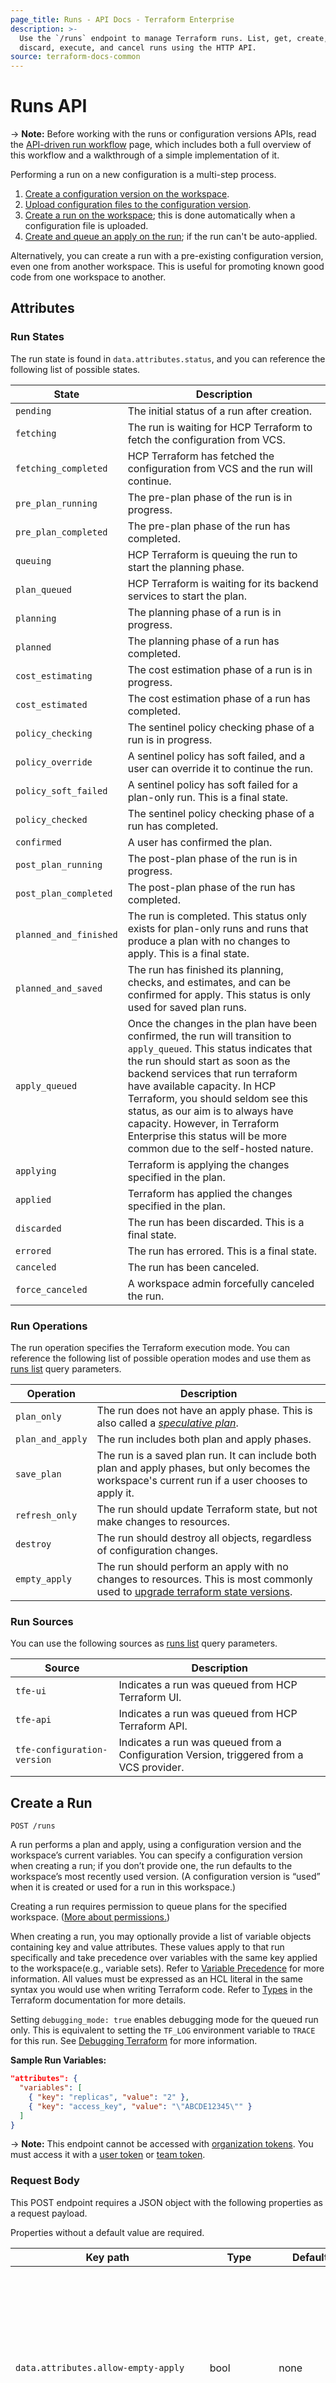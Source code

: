 ```yaml
---
page_title: Runs - API Docs - Terraform Enterprise
description: >-
  Use the `/runs` endpoint to manage Terraform runs. List, get, create, apply,
  discard, execute, and cancel runs using the HTTP API.
source: terraform-docs-common
---
```


[200]: https://developer.mozilla.org/en-US/docs/Web/HTTP/Status/200

[201]: https://developer.mozilla.org/en-US/docs/Web/HTTP/Status/201

[202]: https://developer.mozilla.org/en-US/docs/Web/HTTP/Status/202

[204]: https://developer.mozilla.org/en-US/docs/Web/HTTP/Status/204

[400]: https://developer.mozilla.org/en-US/docs/Web/HTTP/Status/400

[401]: https://developer.mozilla.org/en-US/docs/Web/HTTP/Status/401

[403]: https://developer.mozilla.org/en-US/docs/Web/HTTP/Status/403

[404]: https://developer.mozilla.org/en-US/docs/Web/HTTP/Status/404

[409]: https://developer.mozilla.org/en-US/docs/Web/HTTP/Status/409

[412]: https://developer.mozilla.org/en-US/docs/Web/HTTP/Status/412

[422]: https://developer.mozilla.org/en-US/docs/Web/HTTP/Status/422

[429]: https://developer.mozilla.org/en-US/docs/Web/HTTP/Status/429

[500]: https://developer.mozilla.org/en-US/docs/Web/HTTP/Status/500

[504]: https://developer.mozilla.org/en-US/docs/Web/HTTP/Status/504

[JSON API document]: /terraform/enterprise/api-docs#json-api-documents

[JSON API error object]: https://jsonapi.org/format/#error-objects

# Runs API

-> **Note:** Before working with the runs or configuration versions APIs, read the [API-driven run workflow](/terraform/enterprise/run/api) page, which includes both a full overview of this workflow and a walkthrough of a simple implementation of it.

Performing a run on a new configuration is a multi-step process.

1.  [Create a configuration version on the workspace](/terraform/enterprise/api-docs/configuration-versions#create-a-configuration-version).
2.  [Upload configuration files to the configuration version](/terraform/enterprise/api-docs/configuration-versions#upload-configuration-files).
3.  [Create a run on the workspace](#create-a-run); this is done automatically when a configuration file is uploaded.
4.  [Create and queue an apply on the run](#apply-a-run); if the run can't be auto-applied.

Alternatively, you can create a run with a pre-existing configuration version, even one from another workspace. This is useful for promoting known good code from one workspace to another.

## Attributes

### Run States

The run state is found in `data.attributes.status`, and you can reference the following list of possible states.

| State                  | Description                                                                                                                                                                                                                                                                                                                                                                                                            |
| ---------------------- | ---------------------------------------------------------------------------------------------------------------------------------------------------------------------------------------------------------------------------------------------------------------------------------------------------------------------------------------------------------------------------------------------------------------------- |
| `pending`              | The initial status of a run after creation.                                                                                                                                                                                                                                                                                                                                                                            |
| `fetching`             | The run is waiting for HCP Terraform to fetch the configuration from VCS.                                                                                                                                                                                                                                                                                                                                            |
| `fetching_completed`   | HCP Terraform has fetched the configuration from VCS and the run will continue.                                                                                                                                                                                                                                                                                                                                      |
| `pre_plan_running`     | The pre-plan phase of the run is in progress.                                                                                                                                                                                                                                                                                                                                                                          |
| `pre_plan_completed`   | The pre-plan phase of the run has completed.                                                                                                                                                                                                                                                                                                                                                                           |
| `queuing`              | HCP Terraform is queuing the run to start the planning phase.                                                                                                                                                                                                                                                                                                                                                        |
| `plan_queued`          | HCP Terraform is waiting for its backend services to start the plan.                                                                                                                                                                                                                                                                                                                                                 |
| `planning`             | The planning phase of a run is in progress.                                                                                                                                                                                                                                                                                                                                                                            |
| `planned`              | The planning phase of a run has completed.                                                                                                                                                                                                                                                                                                                                                                             |
| `cost_estimating`      | The cost estimation phase of a run is in progress.                                                                                                                                                                                                                                                                                                                                                                     |
| `cost_estimated`       | The cost estimation phase of a run has completed.                                                                                                                                                                                                                                                                                                                                                                      |
| `policy_checking`      | The sentinel policy checking phase of a run is in progress.                                                                                                                                                                                                                                                                                                                                                            |
| `policy_override`      | A sentinel policy has soft failed, and a user can override it to continue the run.                                                                                                                                                                                                                                                                                                                                     |
| `policy_soft_failed`   | A sentinel policy has soft failed for a plan-only run. This is a final state.                                                                                                                                                                                                                                                                                                                                          |
| `policy_checked`       | The sentinel policy checking phase of a run has completed.                                                                                                                                                                                                                                                                                                                                                             |
| `confirmed`            | A user has confirmed the plan.                                                                                                                                                                                                                                                                                                                                                                                         |
| `post_plan_running`    | The post-plan phase of the run is in progress.                                                                                                                                                                                                                                                                                                                                                                         |
| `post_plan_completed`  | The post-plan phase of the run has completed.                                                                                                                                                                                                                                                                                                                                                                          |
| `planned_and_finished` | The run is completed. This status only exists for plan-only runs and runs that produce a plan with no changes to apply. This is a final state.                                                                                                                                                                                                                                                                         |
| `planned_and_saved`    | The run has finished its planning, checks, and estimates, and can be confirmed for apply. This status is only used for saved plan runs.                                                                                                                                                                                                                                                                                |
| `apply_queued`         | Once the changes in the plan have been confirmed, the run will transition to `apply_queued`. This status indicates that the run should start as soon as the backend services that run terraform have available capacity. In HCP Terraform, you should seldom see this status, as our aim is to always have capacity. However, in Terraform Enterprise this status will be more common due to the self-hosted nature. |
| `applying`             | Terraform is applying the changes specified in the plan.                                                                                                                                                                                                                                                                                                                                                               |
| `applied`              | Terraform has applied the changes specified in the plan.                                                                                                                                                                                                                                                                                                                                                               |
| `discarded`            | The run has been discarded. This is a final state.                                                                                                                                                                                                                                                                                                                                                                     |
| `errored`              | The run has errored. This is a final state.                                                                                                                                                                                                                                                                                                                                                                            |
| `canceled`             | The run has been canceled.                                                                                                                                                                                                                                                                                                                                                                                             |
| `force_canceled`       | A workspace admin forcefully canceled the run.                                                                                                                                                                                                                                                                                                                                                                         |

### Run Operations

The run operation specifies the Terraform execution mode. You can reference the following list of possible operation modes and use them as [runs list](/terraform/enterprise/api-docs/run#list-runs-in-a-workspace) query parameters.

| Operation        | Description                                                                                                                                                                             |
| ---------------- | --------------------------------------------------------------------------------------------------------------------------------------------------------------------------------------- |
| `plan_only`      | The run does not have an apply phase. This is also called a [_speculative plan_](/terraform/enterprise/run/modes-and-options#plan-only-speculative-plan).                               |
| `plan_and_apply` | The run includes both plan and apply phases.                                                                                                                                            |
| `save_plan`      | The run is a saved plan run. It can include both plan and apply phases, but only becomes the workspace's current run if a user chooses to apply it.                                     |
| `refresh_only`   | The run should update Terraform state, but not make changes to resources.                                                                                                               |
| `destroy`        | The run should destroy all objects, regardless of configuration changes.                                                                                                                |
| `empty_apply`    | The run should perform an apply with no changes to resources. This is most commonly used to [upgrade terraform state versions](/terraform/enterprise/workspaces/state#upgrading-state). |

### Run Sources

You can use the following sources as [runs list](/terraform/enterprise/api-docs/run#list-runs-in-a-workspace) query parameters.

| Source                      | Description                                                                             |
| --------------------------- | --------------------------------------------------------------------------------------- |
| `tfe-ui`                    | Indicates a run was queued from HCP Terraform UI.                                     |
| `tfe-api`                   | Indicates a run was queued from HCP Terraform API.                                    |
| `tfe-configuration-version` | Indicates a run was queued from a Configuration Version, triggered from a VCS provider. |

## Create a Run

`POST /runs`

A run performs a plan and apply, using a configuration version and the workspace’s current variables. You can specify a configuration version when creating a run; if you don’t provide one, the run defaults to the workspace’s most recently used version. (A configuration version is “used” when it is created or used for a run in this workspace.)

Creating a run requires permission to queue plans for the specified workspace. ([More about permissions.](/terraform/enterprise/users-teams-organizations/permissions))

When creating a run, you may optionally provide a list of variable objects containing key and value attributes. These values apply to that run specifically and take precedence over variables with the same key applied to the workspace(e.g., variable sets). Refer to [Variable Precedence](/terraform/enterprise/workspaces/variables#precedence) for more information. All values must be expressed as an HCL literal in the same syntax you would use when writing Terraform code. Refer to [Types](/terraform/language/expressions/types#types) in the Terraform documentation for more details.

Setting `debugging_mode: true` enables debugging mode for the queued run only. This is equivalent to setting the `TF_LOG` environment variable to `TRACE` for this run. See [Debugging Terraform](/terraform/internals/debugging) for more information.

**Sample Run Variables:**

```json
"attributes": {
  "variables": [
    { "key": "replicas", "value": "2" },
    { "key": "access_key", "value": "\"ABCDE12345\"" }
  ]
}
```

[permissions-citation]: #intentionally-unused---keep-for-maintainers

-> **Note:** This endpoint cannot be accessed with [organization tokens](/terraform/enterprise/users-teams-organizations/api-tokens#organization-api-tokens). You must access it with a [user token](/terraform/enterprise/users-teams-organizations/users#api-tokens) or [team token](/terraform/enterprise/users-teams-organizations/api-tokens#team-api-tokens).

### Request Body

This POST endpoint requires a JSON object with the following properties as a request payload.

Properties without a default value are required.

| Key path                                           | Type                 | Default                                                                                                                | Description                                                                                                                                                                                                                                                                                                                                                                                                                        |
| -------------------------------------------------- | -------------------- | ---------------------------------------------------------------------------------------------------------------------- | ---------------------------------------------------------------------------------------------------------------------------------------------------------------------------------------------------------------------------------------------------------------------------------------------------------------------------------------------------------------------------------------------------------------------------------- |
| `data.attributes.allow-empty-apply`                | bool                 | none                                                                                                                   | Specifies whether Terraform can apply the run even when the plan [contains no changes](/terraform/enterprise/run/modes-and-options#allow-empty-apply). Use this property to [upgrade state](/terraform/enterprise/workspaces/state#upgrading-state) after upgrading a workspace to a new terraform version.                                                                                                                        |
| `data.attributes.allow-config-generation`          | bool                 | `false`                                                                                                                | Specifies whether Terraform can [generate resource configuration](/terraform/language/import/generating-configuration) when planning to import new resources. When set to `false`, Terraform returns an error when `import` blocks do not have a corresponding `resource` block.                                                                                                                                                   |
| `data.attributes.auto-apply`                       | bool                 | Defaults to the [Auto Apply](/terraform/enterprise/workspaces/settings#auto-apply-and-manual-apply) workspace setting. | Determines if Terraform automatically applies the configuration on a successful `terraform plan`.                                                                                                                                                                                                                                                                                                                                  |
| `data.attributes.debugging-mode`                   | bool                 | `false`                                                                                                                | When set to `true`, enables verbose logging for the queued plan.                                                                                                                                                                                                                                                                                                                                                                   |
| `data.attributes.is-destroy`                       | bool                 | `false`                                                                                                                | When set to `true`, the plan destroys all provisioned resources. Mutually exclusive with `refresh-only`.                                                                                                                                                                                                                                                                                                                           |
| `data.attributes.message`                          | string               | `"Queued manually via the Terraform Enterprise API"`                                                                   | Specifies the message associated with this run.                                                                                                                                                                                                                                                                                                                                                                                    |
| `data.attributes.refresh`                          | bool                 | `true`                                                                                                                 | Specifies whether or not to refresh the state before a plan.                                                                                                                                                                                                                                                                                                                                                                       |
| `data.attributes.refresh-only`                     | bool                 | `false`                                                                                                                | When set to `true,  this run  refreshes the state without modifying any resources. Mutually exclusive with `is-destroy\`.                                                                                                                                                                                                                                                                                                          |
| `data.attributes.replace-addrs`                    | array\[string]       |                                                                                                                        | Specifies an optional list of resource addresses to be passed to the `-replace` flag.                                                                                                                                                                                                                                                                                                                                              |
| `data.attributes.target-addrs`                     | array\[string]       |                                                                                                                        | Specifies an optional list of resource addresses to be passed to the `-target` flag.                                                                                                                                                                                                                                                                                                                                               |
| `data.attributes.variables`                        | array\[{key, value}] | (empty array)                                                                                                          | Specifies an optional list of run-specific variable values. Refer to [Run-Specific Variables](/terraform/enterprise/workspaces/variables/managing-variables#run-specific-variables) for details.                                                                                                                                                                                                                                   |
| `data.attributes.plan-only`                        | bool                 | (from configuration version)                                                                                           | Specifies if this is a [speculative, plan-only](/terraform/enterprise/run/modes-and-options#plan-only-speculative-plan) run that Terraform cannot apply. Often used in conjunction with terraform-version in order to test whether an upgrade would succeed.                                                                                                                                                                       |
| `data.attributes.save-plan`                        | bool                 | `false`                                                                                                                | When set to `true`, the run is executed as a `save plan` run. A `save plan` run plans and checks the configuration without becoming the workspace's current run. These run types only becomes the current run if you confirm that you want to apply them when prompted. When creating new [configuration versions](/terraform/enterprise/api-docs/configuration-versions) for saved plan runs, be sure to make them `provisional`. |
| `data.attributes.terraform-version`                | string               | none                                                                                                                   | Specifies the Terraform version to use in this run. Only valid for plan-only runs; must be a valid Terraform version available to the organization.                                                                                                                                                                                                                                                                                |
| `data.relationships.workspace.data.id`             | string               | none                                                                                                                   | Specifies the workspace ID to execute the run in.                                                                                                                                                                                                                                                                                                                                                                                  |
| `data.relationships.configuration-version.data.id` | string               | none                                                                                                                   | Specifies the configuration version to use for this run. If the `configuration-version` object is omitted, Terraform uses the workspace's latest configuration version to create the run .                                                                                                                                                                                                                                         |

| Status  | Response                               | Reason                                                                      |
| ------- | -------------------------------------- | --------------------------------------------------------------------------- |
| [201][] | [JSON API document][] (`type: "runs"`) | Successfully created a run                                                  |
| [404][] | [JSON API error object][]              | Organization or workspace not found, or user unauthorized to perform action |
| [422][] | [JSON API error object][]              | Malformed request body (missing attributes, wrong types, etc.)              |

### Sample Payload

```json
{
  "data": {
    "attributes": {
      "message": "Custom message"
    },
    "type":"runs",
    "relationships": {
      "workspace": {
        "data": {
          "type": "workspaces",
          "id": "ws-LLGHCr4SWy28wyGN"
        }
      },
      "configuration-version": {
        "data": {
          "type": "configuration-versions",
          "id": "cv-n4XQPBa2QnecZJ4G"
        }
      }
    }
  }
}
```

### Sample Request

```shell
curl \
  --header "Authorization: Bearer $TOKEN" \
  --header "Content-Type: application/vnd.api+json" \
  --request POST \
  --data @payload.json \
  https://app.terraform.io/api/v2/runs
```

### Sample Response

```json
{
  "data": {
    "id": "run-CZcmD7eagjhyX0vN",
    "type": "runs",
    "attributes": {
      "actions": {
        "is-cancelable": true,
        "is-confirmable": false,
        "is-discardable": false,
        "is-force-cancelable": false
      },
      "canceled-at": null,
      "created-at": "2021-05-24T07:38:04.171Z",
      "has-changes": false,
      "auto-apply": false,
      "allow-empty-apply": false,
      "allow-config-generation": false,
      "is-destroy": false,
      "message": "Custom message",
      "plan-only": false,
      "source": "tfe-api",
      "status-timestamps": {
        "plan-queueable-at": "2021-05-24T07:38:04+00:00"
      },
      "status": "pending",
      "trigger-reason": "manual",
      "target-addrs": null,
      "permissions": {
        "can-apply": true,
        "can-cancel": true,
        "can-comment": true,
        "can-discard": true,
        "can-force-execute": true,
        "can-force-cancel": true,
        "can-override-policy-check": true
      },
      "refresh": false,
      "refresh-only": false,
      "replace-addrs": null,
      "save-plan": false,
      "variables": []
    },
    "relationships": {
      "apply": {...},
      "comments": {...},
      "configuration-version": {...},
      "cost-estimate": {...},
      "created-by": {...},
      "input-state-version": {...},
      "plan": {...},
      "run-events": {...},
      "policy-checks": {...},
      "workspace": {...},
      "workspace-run-alerts": {...}
    },
    "links": {
      "self": "/api/v2/runs/run-CZcmD7eagjhyX0vN"
    }
  }
}
```

## Apply a Run

`POST /runs/:run_id/actions/apply`

| Parameter | Description         |
| --------- | ------------------- |
| `run_id`  | The run ID to apply |

Applies a run that is paused waiting for confirmation after a plan. This includes runs in the "needs confirmation" and "policy checked" states. This action is only required for runs that can't be auto-applied. Plans can be auto-applied if the auto-apply setting is enabled on the workspace and the plan was queued by a new VCS commit or by a user with permission to apply runs for the workspace.

-> **Note:** If the run has a soft failed sentinel policy, you will need to [override the policy check](/terraform/enterprise/api-docs/policy-checks#override-policy) before Terraform can apply the run. You can find policy check details in the `relationships` section of the [run details endpoint](#get-run-details) response.

Applying a run requires permission to apply runs for the workspace. ([More about permissions.](/terraform/enterprise/users-teams-organizations/permissions))

[permissions-citation]: #intentionally-unused---keep-for-maintainers

This endpoint queues the request to perform an apply; the apply might not happen immediately.

Since this endpoint represents an action (not a resource), it does not return any object in the response body.

-> **Note:** This endpoint cannot be accessed with [organization tokens](/terraform/enterprise/users-teams-organizations/api-tokens#organization-api-tokens). You must access it with a [user token](/terraform/enterprise/users-teams-organizations/users#api-tokens) or [team token](/terraform/enterprise/users-teams-organizations/api-tokens#team-api-tokens).

| Status  | Response                  | Reason(s)                                               |
| ------- | ------------------------- | ------------------------------------------------------- |
| [202][] | none                      | Successfully queued an apply request.                   |
| [409][] | [JSON API error object][] | Run was not paused for confirmation; apply not allowed. |

### Request Body

This POST endpoint allows an optional JSON object with the following properties as a request payload.

| Key path  | Type   | Default | Description                        |
| --------- | ------ | ------- | ---------------------------------- |
| `comment` | string | `null`  | An optional comment about the run. |

### Sample Payload

This payload is optional, so the `curl` command will work without the `--data @payload.json` option too.

```json
{
  "comment":"Looks good to me"
}
```

### Sample Request

```shell
curl \
  --header "Authorization: Bearer $TOKEN" \
  --header "Content-Type: application/vnd.api+json" \
  --request POST \
  --data @payload.json \
  https://app.terraform.io/api/v2/runs/run-DQGdmrWMX8z9yWQB/actions/apply
```

## List Runs in a Workspace

`GET /workspaces/:workspace_id/runs`

| Parameter      | Description                        |
| -------------- | ---------------------------------- |
| `workspace_id` | The workspace ID to list runs for. |

By default, `plan_only` runs will be excluded from the results. To see all runs, use `filter[operation]` with all available operations included as a comma-separated list.
This endpoint has an adjusted rate limit of 30 requests per minute. Note that most endpoints are limited to 30 requests per second.

| Status  | Response                                         | Reason                   |
| ------- | ------------------------------------------------ | ------------------------ |
| [200][] | Array of [JSON API document][]s (`type: "runs"`) | Successfully listed runs |

### Query Parameters

This endpoint supports pagination [with standard URL query parameters](/terraform/enterprise/api-docs#query-parameters); remember to percent-encode `[` as `%5B` and `]` as `%5D` if your tooling doesn't automatically encode URLs.

| Parameter           | Description                                                                                                                                                                                                                  |
| ------------------- | ---------------------------------------------------------------------------------------------------------------------------------------------------------------------------------------------------------------------------- |
| `page[number]`      | **Optional.** If omitted, the endpoint will return the first page.                                                                                                                                                           |
| `page[size]`        | **Optional.** If omitted, the endpoint will return 20 runs per page.                                                                                                                                                         |
| `filter[operation]` | **Optional.** A comma-separated list of run operations; the result will only include runs that perform one of these operations. Options are listed in [Run Operations](/terraform/enterprise/api-docs/run#run-operations).   |
| `filter[status]`    | **Optional.** A comma-separated list of run statuses; the result will only include runs that are in one of these statuses. Options are listed in [Run States](/terraform/enterprise/api-docs/run#run-states).                |
| `filter[source]`    | **Optional.** A comma-separated list of run sources; the result will only include runs that came from one of these sources. Options are listed in [Run Sources](/terraform/enterprise/api-docs/run#run-sources).             |
| `search[user]`      | **Optional.** Searches runs that matches the supplied VCS username.                                                                                                                                                          |
| `search[commit]`    | **Optional.** Searches runs that matches the supplied commit sha.                                                                                                                                                            |
| `search[basic]`     | **Optional.** Searches runs that matches the supplied VCS username, commit sha, run_id, and run message. The presence of search[commit] or search[user] takes priority over this parameter and will cause it to not be used. |

### Sample Request

```shell
curl \
  --header "Authorization: Bearer $TOKEN" \
  --header "Content-Type: application/vnd.api+json" \
  https://app.terraform.io/api/v2/workspaces/ws-yF7z4gyEQRhaCNG9/runs
```

### Sample Response

```json
{
  "data": [
    {
      "id": "run-CZcmD7eagjhyX0vN",
      "type": "runs",
      "attributes": {
        "actions": {
          "is-cancelable": true,
          "is-confirmable": false,
          "is-discardable": false,
          "is-force-cancelable": false
        },
        "canceled-at": null,
        "created-at": "2021-05-24T07:38:04.171Z",
        "has-changes": false,
        "auto-apply": false,
        "allow-empty-apply": false,
        "allow-config-generation": false,
        "is-destroy": false,
        "message": "Custom message",
        "plan-only": false,
        "source": "tfe-api",
        "status-timestamps": {
          "plan-queueable-at": "2021-05-24T07:38:04+00:00"
        },
        "status": "pending",
        "trigger-reason": "manual",
        "target-addrs": null,
        "permissions": {
          "can-apply": true,
          "can-cancel": true,
          "can-comment": true,
          "can-discard": true,
          "can-force-execute": true,
          "can-force-cancel": true,
          "can-override-policy-check": true
        },
        "refresh": false,
        "refresh-only": false,
        "replace-addrs": null,
        "save-plan": false,
        "variables": []
      },
      "relationships": {
        "apply": {...},
        "comments": {...},
        "configuration-version": {...},
        "cost-estimate": {...},
        "created-by": {...},
        "input-state-version": {...},
        "plan": {...},
        "run-events": {...},
        "policy-checks": {...},
        "workspace": {...},
        "workspace-run-alerts": {...}
      },
      "links": {
        "self": "/api/v2/runs/run-bWSq4YeYpfrW4mx7"
      }
    },
    {...}
  ]
}
```

## Get run details

`GET /runs/:run_id`

| Parameter | Description        |
| --------- | ------------------ |
| `:run_id` | The run ID to get. |

This endpoint is used for showing details of a specific run.

| Status  | Response                               | Reason                               |
| ------- | -------------------------------------- | ------------------------------------ |
| [200][] | [JSON API document][] (`type: "runs"`) | Success                              |
| [404][] | [JSON API error object][]              | Run not found or user not authorized |

### Sample Request

```shell
curl \
  --header "Authorization: Bearer $TOKEN" \
  https://app.terraform.io/api/v2/runs/run-bWSq4YeYpfrW4mx7
```

### Sample Response

```json
{
  "data": {
    "id": "run-CZcmD7eagjhyX0vN",
    "type": "runs",
    "attributes": {
      "actions": {
        "is-cancelable": true,
        "is-confirmable": false,
        "is-discardable": false,
        "is-force-cancelable": false
      },
      "canceled-at": null,
      "created-at": "2021-05-24T07:38:04.171Z",
      "has-changes": false,
      "auto-apply": false,
      "allow-empty-apply": false,
      "allow-config-generation": false,
      "is-destroy": false,
      "message": "Custom message",
      "plan-only": false,
      "source": "tfe-api",
      "status-timestamps": {
        "plan-queueable-at": "2021-05-24T07:38:04+00:00"
      },
      "status": "pending",
      "trigger-reason": "manual",
      "target-addrs": null,
      "permissions": {
        "can-apply": true,
        "can-cancel": true,
        "can-comment": true,
        "can-discard": true,
        "can-force-execute": true,
        "can-force-cancel": true,
        "can-override-policy-check": true
      },
      "refresh": false,
      "refresh-only": false,
      "replace-addrs": null,
      "save-plan": false,
      "variables": []
    },
    "relationships": {
      "apply": {...},
      "comments": {...},
      "configuration-version": {...},
      "cost-estimate": {...},
      "created-by": {...},
      "input-state-version": {...},
      "plan": {...},
      "run-events": {...},
      "policy-checks": {...},
      "task-stages": {...},
      "workspace": {...},
      "workspace-run-alerts": {...}
    },
    "links": {
      "self": "/api/v2/runs/run-bWSq4YeYpfrW4mx7"
    }
  }
}
```

## Discard a Run

`POST /runs/:run_id/actions/discard`

| Parameter | Description           |
| --------- | --------------------- |
| `run_id`  | The run ID to discard |

The `discard` action can be used to skip any remaining work on runs that are paused waiting for confirmation or priority. This includes runs in the "pending," "needs confirmation," "policy checked," and "policy override" states.

Discarding a run requires permission to apply runs for the workspace. ([More about permissions.](/terraform/enterprise/users-teams-organizations/permissions))

[permissions-citation]: #intentionally-unused---keep-for-maintainers

This endpoint queues the request to perform a discard; the discard might not happen immediately. After discarding, the run is completed and later runs can proceed.

This endpoint represents an action as opposed to a resource. As such, it does not return any object in the response body.

-> **Note:** This endpoint cannot be accessed with [organization tokens](/terraform/enterprise/users-teams-organizations/api-tokens#organization-api-tokens). You must access it with a [user token](/terraform/enterprise/users-teams-organizations/users#api-tokens) or [team token](/terraform/enterprise/users-teams-organizations/api-tokens#team-api-tokens).

| Status  | Response                  | Reason(s)                                                             |
| ------- | ------------------------- | --------------------------------------------------------------------- |
| [202][] | none                      | Successfully queued a discard request.                                |
| [409][] | [JSON API error object][] | Run was not paused for confirmation or priority; discard not allowed. |

### Request Body

This POST endpoint allows an optional JSON object with the following properties as a request payload.

| Key path  | Type   | Default | Description                                            |
| --------- | ------ | ------- | ------------------------------------------------------ |
| `comment` | string | `null`  | An optional explanation for why the run was discarded. |

### Sample Payload

This payload is optional, so the `curl` command will work without the `--data @payload.json` option too.

```json
{
  "comment": "This run was discarded"
}
```

### Sample Request

```shell
curl \
  --header "Authorization: Bearer $TOKEN" \
  --header "Content-Type: application/vnd.api+json" \
  --request POST \
  --data @payload.json \
  https://app.terraform.io/api/v2/runs/run-DQGdmrWMX8z9yWQB/actions/discard
```

## Cancel a Run

`POST /runs/:run_id/actions/cancel`

| Parameter | Description          |
| --------- | -------------------- |
| `run_id`  | The run ID to cancel |

The `cancel` action can be used to interrupt a run that is currently planning or applying. Performing a cancel is roughly equivalent to hitting ctrl+c during a Terraform plan or apply on the CLI. The running Terraform process is sent an `INT` signal, which instructs Terraform to end its work and wrap up in the safest way possible.

Canceling a run requires permission to apply runs for the workspace. ([More about permissions.](/terraform/enterprise/users-teams-organizations/permissions))

[permissions-citation]: #intentionally-unused---keep-for-maintainers

This endpoint queues the request to perform a cancel; the cancel might not happen immediately. After canceling, the run is completed and later runs can proceed.

This endpoint represents an action as opposed to a resource. As such, it does not return any object in the response body.

-> **Note:** This endpoint cannot be accessed with [organization tokens](/terraform/enterprise/users-teams-organizations/api-tokens#organization-api-tokens). You must access it with a [user token](/terraform/enterprise/users-teams-organizations/users#api-tokens) or [team token](/terraform/enterprise/users-teams-organizations/api-tokens#team-api-tokens).

| Status  | Response                  | Reason(s)                                             |
| ------- | ------------------------- | ----------------------------------------------------- |
| [202][] | none                      | Successfully queued a cancel request.                 |
| [409][] | [JSON API error object][] | Run was not planning or applying; cancel not allowed. |
| [404][] | [JSON API error object][] | Run was not found or user not authorized.             |

### Request Body

This POST endpoint allows an optional JSON object with the following properties as a request payload.

| Key path  | Type   | Default | Description                                           |
| --------- | ------ | ------- | ----------------------------------------------------- |
| `comment` | string | `null`  | An optional explanation for why the run was canceled. |

### Sample Payload

This payload is optional, so the `curl` command will work without the `--data @payload.json` option too.

```json
{
  "comment": "This run was stuck and would never finish."
}
```

### Sample Request

```shell
curl \
  --header "Authorization: Bearer $TOKEN" \
  --header "Content-Type: application/vnd.api+json" \
  --request POST \
  --data @payload.json \
  https://app.terraform.io/api/v2/runs/run-DQGdmrWMX8z9yWQB/actions/cancel
```

## Forcefully cancel a run

`POST /runs/:run_id/actions/force-cancel`

| Parameter | Description          |
| --------- | -------------------- |
| `run_id`  | The run ID to cancel |

The `force-cancel` action is like [cancel](#cancel-a-run), but ends the run immediately. Once invoked, the run is placed into a `canceled` state, and the running Terraform process is terminated. The workspace is immediately unlocked, allowing further runs to be queued. The `force-cancel` operation requires admin access to the workspace. ([More about permissions.](/terraform/enterprise/users-teams-organizations/permissions))

[permissions-citation]: #intentionally-unused---keep-for-maintainers

This endpoint enforces a prerequisite that a [non-forceful cancel](#cancel-a-run) is performed first, and a cool-off period has elapsed. To determine if this criteria is met, it is useful to check the `data.attributes.is-force-cancelable` value of the [run details endpoint](#get-run-details). The time at which the force-cancel action will become available can be found using the [run details endpoint](#get-run-details), in the key `data.attributes.force_cancel_available_at`. Note that this key is only present in the payload after the initial cancel has been initiated.

This endpoint represents an action as opposed to a resource. As such, it does not return any object in the response body.

-> **Note:** This endpoint cannot be accessed with [organization tokens](/terraform/enterprise/users-teams-organizations/api-tokens#organization-api-tokens). You must access it with a [user token](/terraform/enterprise/users-teams-organizations/users#api-tokens) or [team token](/terraform/enterprise/users-teams-organizations/api-tokens#team-api-tokens).

~> **Warning:** This endpoint has potentially dangerous side-effects, including loss of any in-flight state in the running Terraform process. Use this operation with extreme caution.

| Status  | Response                  | Reason(s)                                                                                                          |
| ------- | ------------------------- | ------------------------------------------------------------------------------------------------------------------ |
| [202][] | none                      | Successfully queued a cancel request.                                                                              |
| [409][] | [JSON API error object][] | Run was not planning or applying, has not been canceled non-forcefully, or the cool-off period has not yet passed. |
| [404][] | [JSON API error object][] | Run was not found or user not authorized.                                                                          |

### Request Body

This POST endpoint allows an optional JSON object with the following properties as a request payload.

| Key path  | Type   | Default | Description                                           |
| --------- | ------ | ------- | ----------------------------------------------------- |
| `comment` | string | `null`  | An optional explanation for why the run was canceled. |

### Sample Payload

This payload is optional, so the `curl` command will work without the `--data @payload.json` option too.

```json
{
  "comment": "This run was stuck and would never finish."
}
```

### Sample Request

```shell
curl \
  --header "Authorization: Bearer $TOKEN" \
  --header "Content-Type: application/vnd.api+json" \
  --request POST \
  --data @payload.json \
  https://app.terraform.io/api/v2/runs/run-DQGdmrWMX8z9yWQB/actions/force-cancel
```

## Forcefully execute a run

`POST /runs/:run_id/actions/force-execute`

| Parameter | Description           |
| --------- | --------------------- |
| `run_id`  | The run ID to execute |

The force-execute action cancels all prior runs that are not already complete, unlocking the run's workspace and allowing the run to be executed. (It initiates the same actions as the "Run this plan now" button at the top of the view of a pending run.)

Force-executing a run requires permission to apply runs for the workspace. ([More about permissions.](/terraform/enterprise/users-teams-organizations/permissions))

[permissions-citation]: #intentionally-unused---keep-for-maintainers

This endpoint enforces the following prerequisites:

-   The target run is in the "pending" state.
-   The workspace is locked by another run.
-   The run locking the workspace can be discarded.

This endpoint represents an action as opposed to a resource. As such, it does not return any object in the response body.

-> **Note:** This endpoint cannot be accessed with [organization tokens](/terraform/enterprise/users-teams-organizations/api-tokens#organization-api-tokens). You must access it with a [user token](/terraform/enterprise/users-teams-organizations/users#api-tokens) or [team token](/terraform/enterprise/users-teams-organizations/api-tokens#team-api-tokens).

~> **Note:** While useful at times, force-executing a run circumvents the typical workflow of applying runs using HCP Terraform. It is not intended for regular use. If you find yourself using it frequently, please reach out to HashiCorp Support for help in developing an alternative approach.

| Status  | Response                  | Reason(s)                                                                                     |
| ------- | ------------------------- | --------------------------------------------------------------------------------------------- |
| [202][] | none                      | Successfully initiated the force-execution process.                                           |
| [403][] | [JSON API error object][] | Run is not pending, its workspace was not locked, or its workspace association was not found. |
| [409][] | [JSON API error object][] | The run locking the workspace was not in a discardable state.                                 |
| [404][] | [JSON API error object][] | Run was not found or user not authorized.                                                     |

### Request Body

This POST endpoint does not take a request body.

### Sample Request

```shell
curl \
  --header "Authorization: Bearer $TOKEN" \
  --header "Content-Type: application/vnd.api+json" \
  --request POST \
  https://app.terraform.io/api/v2/runs/run-DQGdmrWMX8z9yWQB/actions/force-execute
```

## Available Related Resources

The GET endpoints above can optionally return related resources, if requested with [the `include` query parameter](/terraform/enterprise/api-docs#inclusion-of-related-resources). The following resource types are available:

-   `plan` - Additional information about plans.
-   `apply` - Additional information about applies.
-   `created_by` - Full user records of the users responsible for creating the runs.
-   `cost_estimate` - Additional information about cost estimates.
-   `configuration_version` - The configuration record used in the run.
-   `configuration_version.ingress_attributes` - The commit information used in the run.
